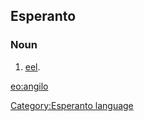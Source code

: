 ==Esperanto==
===Noun===
# [[eel]].

{{Universala Vortaro}}
[[eo:angilo]]
[[Category:Esperanto language]]